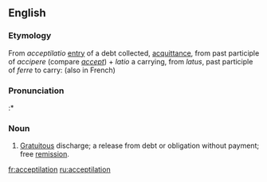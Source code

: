 ==English==

===Etymology===
From {{L.}} ''acceptilatio'' [[entry]] of a debt collected, [[acquittance]], from past participle of ''accipere'' (compare ''[[accept]]'') + ''latio'' a carrying, from ''latus'', past participle of ''ferre'' to carry: (also in French)

===Pronunciation===
:* {{rhymes|eɪʃǝn}}

===Noun===
{{en-noun}}

# {{context|civil law}} [[gratuitous|Gratuitous]] discharge; a release from debt or obligation without payment; free [[remission]].

[[fr:acceptilation]]
[[ru:acceptilation]]